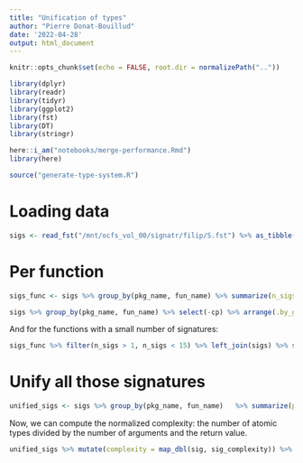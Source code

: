 ```yaml
---
title: "Unification of types"
author: "Pierre Donat-Bouillud"
date: '2022-04-28'
output: html_document
---
```


```r
knitr::opts_chunk$set(echo = FALSE, root.dir = normalizePath(".."))

library(dplyr)
library(readr)
library(tidyr)
library(ggplot2)
library(fst)
library(DT)
library(stringr)

here::i_am("notebooks/merge-performance.Rmd")
library(here)

source("generate-type-system.R")
```

# Loading data 

```r
sigs <- read_fst("/mnt/ocfs_vol_00/signatr/filip/S.fst") %>% as_tibble()
```

# Per function

```r
sigs_func <- sigs %>% group_by(pkg_name, fun_name) %>% summarize(n_sigs = n_distinct(signature))
```

```r
sigs %>% group_by(pkg_name, fun_name) %>% select(-cp) %>% arrange(.by_group = TRUE)
```

And for the functions with a small number of signatures:


```r
sigs_func %>% filter(n_sigs > 1, n_sigs < 15) %>% left_join(sigs) %>% select(-cp, -n_sigs) %>% arrange(.by_group = TRUE)
```


# Unify all those signatures

```r
unified_sigs <- sigs %>% group_by(pkg_name, fun_name)   %>% summarize(psigs = list(map(as.list(signature), parse_signature))) %>% ungroup() %>% mutate(sig = map(psigs, function(l) consolidate_types(l, STRAT = "HYBRID")))
```

Now, we can compute the normalized complexity: the number of atomic types divided by the number of arguments and the return value.

```r
unified_sigs %>% mutate(complexity = map_dbl(sig, sig_complexity)) %>% select(-psigs, sig)
```

